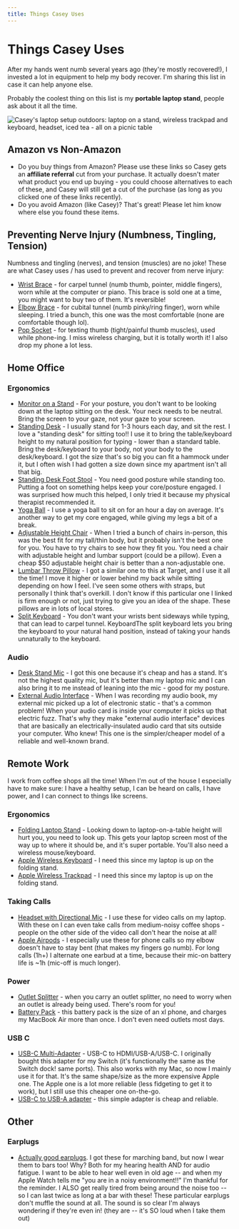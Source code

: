 ```yaml
---
title: Things Casey Uses
---
```



<OuterLayout>
	<div class="panel prose">

# Things Casey Uses

After my hands went numb several years ago (they're mostly recovered!), I invested a lot in equipment to help my body recover. I'm sharing this list in case it can help anyone else.

Probably the coolest thing on this list is my **portable laptop stand**, people ask about it all the time.

<img src="/assets/images/laptop outside.png" alt="Casey's laptop setup outdoors: laptop on a stand, wireless trackpad and keyboard, headset, iced tea - all on a picnic table" />

## Amazon vs Non-Amazon

- Do you buy things from Amazon? Please use these links so Casey gets an **affiliate referral** cut from your purchase. It actually doesn't mater what product you end up buying - you could choose alternatives to each of these, and Casey will still get a cut of the purchase (as long as you clicked one of these links recently).
- Do you avoid Amazon (like Casey)? That's great! Please let him know where else you found these items.

## Preventing Nerve Injury (Numbness, Tingling, Tension)

Numbness and tingling (nerves), and tension (muscles) are no joke! These are what Casey uses / has used to prevent and recover from nerve injury:

- [Wrist Brace](https://amzn.to/3iylnri) - for carpel tunnel (numb thumb, pointer, middle fingers), worn while at the computer or piano. This brace is sold one at a time, you might want to buy two of them. It's reversible!
- [Elbow Brace](https://amzn.to/3AkjX9Q) - for cubital tunnel (numb pinky/ring finger), worn while sleeping. I tried a bunch, this one was the most comfortable (none are comfortable though lol).
- [Pop Socket](https://amzn.to/3AiBu26) - for texting thumb (tight/painful thumb muscles), used while phone-ing. I miss wireless charging, but it is totally worth it! I also drop my phone a lot less.

## Home Office

### Ergonomics

- [Monitor on a Stand](https://amzn.to/3dmgXBm) - For your posture, you don't want to be looking down at the laptop sitting on the desk. Your neck needs to be neutral. Bring the screen to your gaze, not your gaze to your screen.
- [Standing Desk](https://amzn.to/3uKKtrT) - I usually stand for 1-3 hours each day, and sit the rest. I love a "standing desk" for sitting too!! I use it to bring the table/keyboard height to my natural position for typing - lower than a standard table. Bring the desk/keyboard to your body, not your body to the desk/keyboard. I got the size that's so big you can fit a hammock under it, but I often wish I had gotten a size down since my apartment isn't all that big.
- [Standing Desk Foot Stool](https://amzn.to/3dkpjJO) - You need good posture while standing too. Putting a foot on something helps keep your core/posture engaged. I was surprised how much this helped, I only tried it because my physical therapist recommended it.
- [Yoga Ball](https://amzn.to/3adDuy8) - I use a yoga ball to sit on for an hour a day on average. It's another way to get my core engaged, while giving my legs a bit of a break.
- [Adjustable Height Chair](https://amzn.to/3mvHJLm) - When I tried a bunch of chairs in-person, this was the best fit for my tall/thin body, but it probably isn't the best one for you. You have to try chairs to see how they fit you. You need a chair with adjustable height and lumbar support (could be a pillow). Even a cheap $50 adjustable height chair is better than a non-adjustable one.
- [Lumbar Throw Pillow](https://amzn.to/3ldPAh0) - I got a similar one to this at Target, and I use it all the time! I move it higher or lower behind my back while sitting depending on how I feel. I've seen some others with straps, but personally I think that's overkill. I don't know if this particular one I linked is firm enough or not, just trying to give you an idea of the shape. These pillows are in lots of local stores.
- [Split Keyboard](https://amzn.to/2TfAHj1) - You don't want your wrists bent sideways while typing, that can lead to carpel tunnel. KeyboardThe split keyboard lets you bring the keyboard to your natural hand position, instead of taking your hands unnaturally to the keyboard.

### Audio

- [Desk Stand Mic](https://amzn.to/3iCt9Rb) - I got this one because it's cheap and has a stand. It's not the highest quality mic, but it's better than my laptop mic and I can also bring it to me instead of leaning into the mic - good for my posture.
- [External Audio Interface](https://amzn.to/3DfaaDY) - When I was recording my audio book, my external mic picked up a lot of electronic static - that's a common problem! When your audio card is inside your computer it picks up that electric fuzz. That's why they make "external audio interface" devices that are basically an electrically-insulated audio card that sits outside your computer. Who knew! This one is the simpler/cheaper model of a reliable and well-known brand.

## Remote Work

I work from coffee shops all the time! When I'm out of the house I especially have to make sure: I have a healthy setup, I can be heard on calls, I have power, and I can connect to things like screens.

### Ergonomics

- [Folding Laptop Stand](https://amzn.to/3x29m2J) - Looking down to laptop-on-a-table height will hurt you, you need to look up. This gets your laptop screen most of the way up to where it should be, and it's super portable. You'll also need a wireless mouse/keyboard.
- [Apple Wireless Keyboard](https://amzn.to/3mstJC2) - I need this since my laptop is up on the folding stand.
- [Apple Wireless Trackpad](https://www.apple.com/shop/product/MK2D3AM/A/magic-trackpad) - I need this since my laptop is up on the folding stand.

### Taking Calls

- [Headset with Directional Mic](https://amzn.to/2UQdV1X) - I use these for video calls on my laptop. With these on I can even take calls from medium-noisy coffee shops - people on the other side of the video call don't hear the noise at all!
- [Apple Airpods](https://amzn.to/3oBhjdA) - I especially use these for phone calls so my elbow doesn't have to stay bent (that makes my fingers go numb). For long calls (1h+) I alternate one earbud at a time, because their mic-on battery life is ~1h (mic-off is much longer).

### Power

- [Outlet Splitter](https://amzn.to/3dpCklk) - when you carry an outlet splitter, no need to worry when an outlet is already being used. There's room for you!
- [Battery Pack](https://amzn.to/3uMvMoe) - this battery pack is the size of an xl phone, and charges my MacBook Air more than once. I don't even need outlets most days.

### USB C

- [USB-C Multi-Adapter](https://amzn.to/3BogeK0) - USB-C to HDMI/USB-A/USB-C. I originally bought this adapter for my Switch (it's functionally the same as the Switch dock! same ports). This also works with my Mac, so now I mainly use it for that. It's the same shape/size as the more expensive Apple one. The Apple one is a lot more reliable (less fidgeting to get it to work), but I still use this cheaper one on-the-go.
- [USB-C to USB-A adapter](https://amzn.to/3y0Xeij) - this simple adapter is cheap and reliable.

## Other

### Earplugs

- [Actually good earplugs](https://amzn.to/3HTkaWV). I got these for marching band, but now I wear them to bars too! Why? Both for my hearing health AND for audio fatigue. I want to be able to hear well even in old age -- and when my Apple Watch tells me "you are in a noisy environment!!" I'm thankful for the reminder. I ALSO get really tired from being around the noise too -- so I can last twice as long at a bar with these! These particular earplugs don't muffle the sound at all. The sound is so clear I'm always wondering if they're even in! (they are -- it's SO loud when I take them out)

</div>
</OuterLayout>
